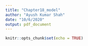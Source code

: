 ```yaml
---
title: "Chapter18_model"
author: "Ayush Kumar Shah"
date: "10/6/2020"
output: pdf_document
---
```


```r
knitr::opts_chunk$set(echo = TRUE)
```


